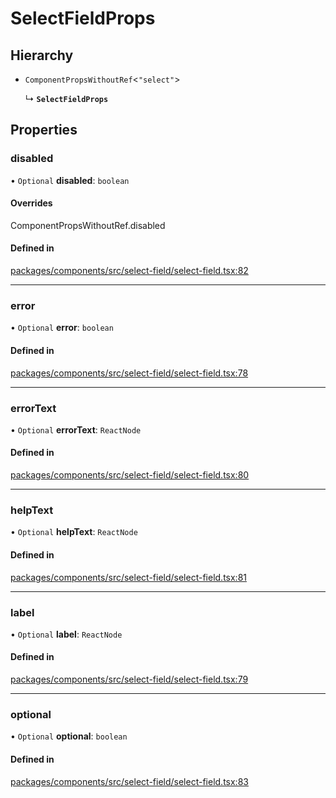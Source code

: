 # SelectFieldProps

## Hierarchy

- `ComponentPropsWithoutRef`\<`"select"`\>

  ↳ **`SelectFieldProps`**

## Properties

### disabled

• `Optional` **disabled**: `boolean`

#### Overrides

ComponentPropsWithoutRef.disabled

#### Defined in

[packages/components/src/select-field/select-field.tsx:82](https://github.com/vtex/shoreline/blob/7e966c5a4/packages/components/src/select-field/select-field.tsx#L82)

---

### error

• `Optional` **error**: `boolean`

#### Defined in

[packages/components/src/select-field/select-field.tsx:78](https://github.com/vtex/shoreline/blob/7e966c5a4/packages/components/src/select-field/select-field.tsx#L78)

---

### errorText

• `Optional` **errorText**: `ReactNode`

#### Defined in

[packages/components/src/select-field/select-field.tsx:80](https://github.com/vtex/shoreline/blob/7e966c5a4/packages/components/src/select-field/select-field.tsx#L80)

---

### helpText

• `Optional` **helpText**: `ReactNode`

#### Defined in

[packages/components/src/select-field/select-field.tsx:81](https://github.com/vtex/shoreline/blob/7e966c5a4/packages/components/src/select-field/select-field.tsx#L81)

---

### label

• `Optional` **label**: `ReactNode`

#### Defined in

[packages/components/src/select-field/select-field.tsx:79](https://github.com/vtex/shoreline/blob/7e966c5a4/packages/components/src/select-field/select-field.tsx#L79)

---

### optional

• `Optional` **optional**: `boolean`

#### Defined in

[packages/components/src/select-field/select-field.tsx:83](https://github.com/vtex/shoreline/blob/7e966c5a4/packages/components/src/select-field/select-field.tsx#L83)
